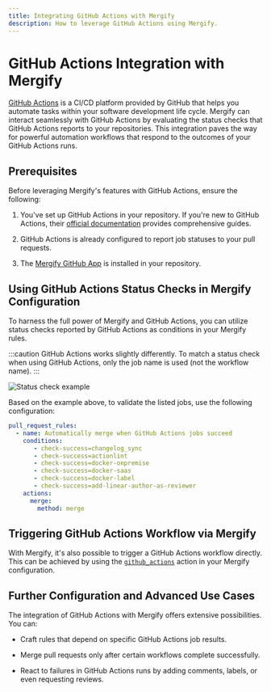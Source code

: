 ```yaml
---
title: Integrating GitHub Actions with Mergify
description: How to leverage GitHub Actions using Mergify.
---
```


<IntegrationLogo src={ghaLogo} alt="GitHub Actions logo"/>

# GitHub Actions Integration with Mergify

[GitHub Actions](https://github.com/features/actions) is a CI/CD platform
provided by GitHub that helps you automate tasks within your software
development life cycle. Mergify can interact seamlessly with GitHub Actions by
evaluating the status checks that GitHub Actions reports to your repositories.
This integration paves the way for powerful automation workflows that respond
to the outcomes of your GitHub Actions runs.

## Prerequisites

Before leveraging Mergify's features with GitHub Actions, ensure the following:

1. You've set up GitHub Actions in your repository. If you're new to GitHub
   Actions, their [official documentation](https://docs.github.com/en/actions)
   provides comprehensive guides.

2. GitHub Actions is already configured to report job statuses to your pull
   requests.

3. The [Mergify GitHub App](/getting-started) is installed in your repository.

## Using GitHub Actions Status Checks in Mergify Configuration

To harness the full power of Mergify and GitHub Actions, you can utilize status
checks reported by GitHub Actions as conditions in your Mergify rules.

:::caution
  GitHub Actions works slightly differently. To match a status check when using
  GitHub Actions, only the job name is used (not the workflow name).
:::

<Image src={statusCheckExample} alt="Status check example" />

Based on the example above, to validate the listed jobs, use the following
configuration:

```yaml
pull_request_rules:
  - name: Automatically merge when GitHub Actions jobs succeed
    conditions:
       - check-success=changelog_sync
       - check-success=actionlint
       - check-success=docker-onpremise
       - check-success=docker-saas
       - check-success=docker-label
       - check-success=add-linear-author-as-reviewer
    actions:
      merge:
        method: merge
```

## Triggering GitHub Actions Workflow via Mergify

With Mergify, it's also possible to trigger a GitHub Actions workflow directly.
This can be achieved by using the
[`github_actions`](/workflow/actions/github_actions) action in your Mergify
configuration.

## Further Configuration and Advanced Use Cases

The integration of GitHub Actions with Mergify offers extensive possibilities.
You can:

- Craft rules that depend on specific GitHub Actions job results.

- Merge pull requests only after certain workflows complete successfully.

- React to failures in GitHub Actions runs by adding comments, labels, or even
  requesting reviews.
